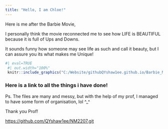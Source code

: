 ---
title: "Hello, I am Chloe!"
---

Here is me after the Barbie Movie, 

I personally think the movie reconnected me to see how LIFE is BEAUTIFUL because it is full of Ups and Downs.

 It sounds funny how someone may see life as such and call it beauty, but I can assure you its what makes me Unique!
 
```{r,echo=FALSE,eval=TRUE}

#| eval=TRUE
 #| out.width="100%"
 knitr::include_graphics("C:/Website/githubQYshaw1ee.github.io/Barbie_Movie.jpg")

```

### Here is a link to all the things i have done!

Ps. The files are many and messy, but with the help of my prof, I managed to have some form of organisation, lol \^\_\^

Thank you Prof!

<https://github.com/QYshaw1ee/NM2207.git>
